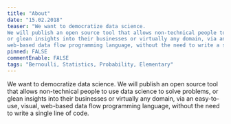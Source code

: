 ```yaml
---
title: "About"
date: "15.02.2018"
teaser: "We want to democratize data science.
We will publish an open source tool that allows non-technical people to use data science to solve problems,
or glean insights into their businesses or virtually any domain, via an easy-to-use, visual,
web-based data flow programming language, without the need to write a single line of code."
pinned: FALSE
commentEnable: FALSE
tags: "Bernoulli, Statistics, Probability, Elementary"
---
```


We want to democratize data science.
We will publish an open source tool that allows non-technical people to use data science to solve problems,
or glean insights into their businesses or virtually any domain, via an easy-to-use, visual,
web-based data flow programming language, without the need to write a single line of code.